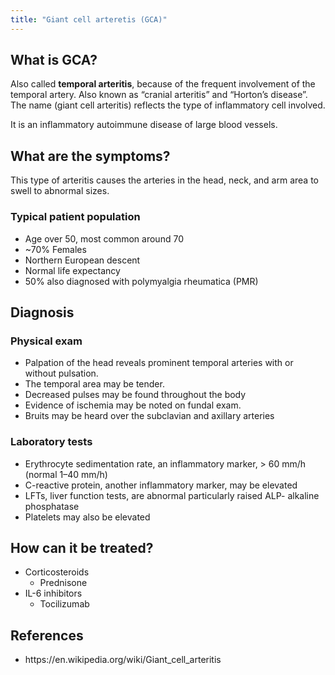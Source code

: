 ```yaml
---
title: "Giant cell arteretis (GCA)"
---
```


## What is GCA?

Also called **temporal arteritis**, because of the frequent involvement of the temporal artery.
Also known as "cranial arteritis" and "Horton's disease".
The name (giant cell arteritis) reflects the type of inflammatory cell involved.

It is an inflammatory autoimmune disease of large blood vessels.

## What are the symptoms?

This type of arteritis causes the arteries in the head, neck, and arm area to swell to abnormal sizes.

### Typical patient population

* Age over 50, most common around 70
* ~70% Females
* Northern European descent
* Normal life expectancy
* 50% also diagnosed with polymyalgia rheumatica (PMR)

## Diagnosis

### Physical exam

* Palpation of the head reveals prominent temporal arteries with or without pulsation.
* The temporal area may be tender.
* Decreased pulses may be found throughout the body
* Evidence of ischemia may be noted on fundal exam.
* Bruits may be heard over the subclavian and axillary arteries

### Laboratory tests

* Erythrocyte sedimentation rate, an inflammatory marker, > 60 mm/h (normal 1–40 mm/h)
* C-reactive protein, another inflammatory marker, may be elevated
* LFTs, liver function tests, are abnormal particularly raised ALP- alkaline phosphatase
* Platelets may also be elevated

## How can it be treated?

* Corticosteroids
  * Prednisone
* IL-6 inhibitors
  * Tocilizumab

## References

* https://en.wikipedia.org/wiki/Giant_cell_arteritis
